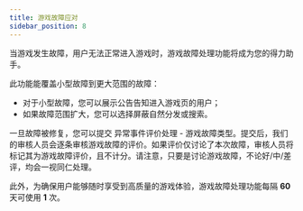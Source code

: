 ```yaml
---
title: 游戏故障应对
sidebar_position: 8
---
```



当游戏发生故障，用户无法正常进入游戏时，游戏故障处理功能将成为您的得力助手。

此功能能覆盖小型故障到更大范围的故障：
- 对于小型故障，您可以展示公告告知进入游戏页的用户；
- 如果故障范围扩大，您可以选择屏蔽自然分发或搜索。

一旦故障被修复，您可以提交 异常事件评价处理 - 游戏故障类型。提交后，我们的审核人员会逐条审核游戏故障的评价。如果评价仅讨论了本次故障，审核人员将标记其为游戏故障评价，且不计分。请注意，只要是讨论游戏故障，不论好/中/差评，均会一视同仁处理。

此外，为确保用户能够随时享受到高质量的游戏体验，游戏故障处理功能每隔 **60** 天可使用 **1** 次。

<OfficeDoc fileUrl="https://capacity-files.lcfile.com/uMrqY88maYgMkdDmAt58STTtfCtoLgFc/gameglitch.pptx" />
